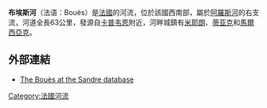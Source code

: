 {{coord|43|33|53|N|0|5|50|E|display=title}}

'''布埃斯河'''（法语：Bouès）是[[法國|法國]]的河流，位於該國西南部，屬於[[阿羅斯河_(阿杜爾河支流)|阿羅斯河]]的右支流，河道全長63公里，發源自[[卡普韦恩|卡普韦恩]]附近，河畔城鎮有[[米耶朗|米耶朗]]、[[蒂亚克|蒂亚克]]和[[馬爾西亞克_(熱爾省)|馬爾西亞克]]。

==外部連結==
*[http://sandre.eaufrance.fr/app/chainage/courdo/htm/Q06-0400.php?cg=Q06-0400 The Bouès at the Sandre database]

{{France-geo-stub}}
[[Category:法國河流|Category:法國河流]]